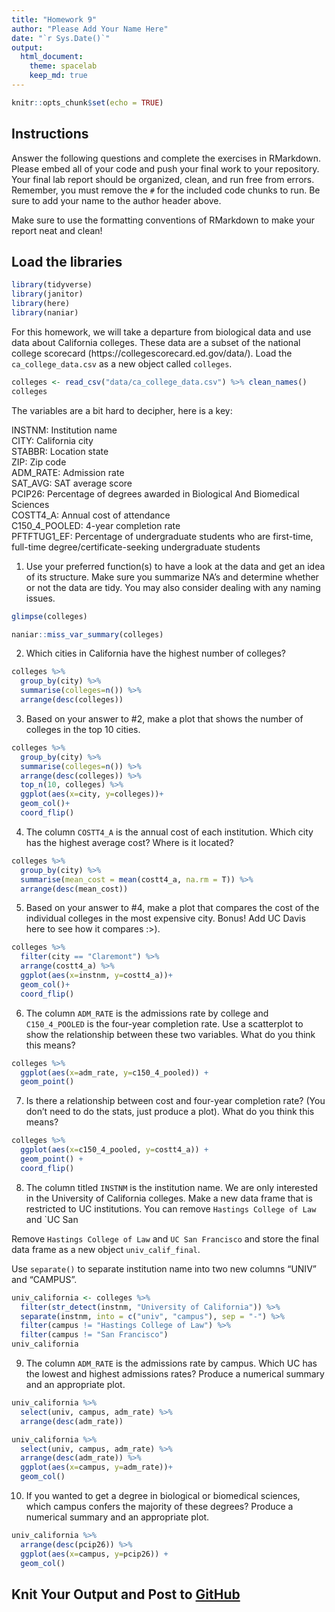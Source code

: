 ```yaml
---
title: "Homework 9"
author: "Please Add Your Name Here"
date: "`r Sys.Date()`"
output:
  html_document: 
    theme: spacelab
    keep_md: true
---
```


```r
knitr::opts_chunk$set(echo = TRUE)
```

## Instructions
Answer the following questions and complete the exercises in RMarkdown. Please embed all of your code and push your final work to your repository. Your final lab report should be organized, clean, and run free from errors. Remember, you must remove the `#` for the included code chunks to run. Be sure to add your name to the author header above.  

Make sure to use the formatting conventions of RMarkdown to make your report neat and clean!  

## Load the libraries
```r
library(tidyverse)
library(janitor)
library(here)
library(naniar)
``` 

For this homework, we will take a departure from biological data and use data about California colleges. These data are a subset of the national college scorecard (https://collegescorecard.ed.gov/data/). Load the `ca_college_data.csv` as a new object called `colleges`.
```r
colleges <- read_csv("data/ca_college_data.csv") %>% clean_names()
colleges
```

The variables are a bit hard to decipher, here is a key:  

INSTNM: Institution name  
CITY: California city  
STABBR: Location state  
ZIP: Zip code  
ADM_RATE: Admission rate  
SAT_AVG: SAT average score  
PCIP26: Percentage of degrees awarded in Biological And Biomedical Sciences  
COSTT4_A: Annual cost of attendance  
C150_4_POOLED: 4-year completion rate  
PFTFTUG1_EF: Percentage of undergraduate students who are first-time, full-time degree/certificate-seeking undergraduate students  

1. Use your preferred function(s) to have a look at the data and get an idea of its structure. Make sure you summarize NA's and determine whether or not the data are tidy. You may also consider dealing with any naming issues.
```r
glimpse(colleges)
```

```r
naniar::miss_var_summary(colleges)
```

2. Which cities in California have the highest number of colleges?
```r
colleges %>% 
  group_by(city) %>% 
  summarise(colleges=n()) %>% 
  arrange(desc(colleges))
```

3. Based on your answer to #2, make a plot that shows the number of colleges in the top 10 cities.
```r
colleges %>% 
  group_by(city) %>% 
  summarise(colleges=n()) %>% 
  arrange(desc(colleges)) %>% 
  top_n(10, colleges) %>% 
  ggplot(aes(x=city, y=colleges))+
  geom_col()+
  coord_flip()
```

4. The column `COSTT4_A` is the annual cost of each institution. Which city has the highest average cost? Where is it located?
```r
colleges %>% 
  group_by(city) %>% 
  summarise(mean_cost = mean(costt4_a, na.rm = T)) %>% 
  arrange(desc(mean_cost))
```

5. Based on your answer to #4, make a plot that compares the cost of the individual colleges in the most expensive city. Bonus! Add UC Davis here to see how it compares :>). 
```r
colleges %>% 
  filter(city == "Claremont") %>% 
  arrange(costt4_a) %>% 
  ggplot(aes(x=instnm, y=costt4_a))+
  geom_col()+
  coord_flip()
```

6. The column `ADM_RATE` is the admissions rate by college and `C150_4_POOLED` is the four-year completion rate. Use a scatterplot to show the relationship between these two variables. What do you think this means? 
```r
colleges %>%
  ggplot(aes(x=adm_rate, y=c150_4_pooled)) +
  geom_point()
```

7. Is there a relationship between cost and four-year completion rate? (You don't need to do the stats, just produce a plot). What do you think this means?
```r
colleges %>%
  ggplot(aes(x=c150_4_pooled, y=costt4_a)) +
  geom_point() +
  coord_flip()
```

8. The column titled `INSTNM` is the institution name. We are only interested in the University of California colleges. Make a new data frame that is restricted to UC institutions. You can remove `Hastings College of Law` and `UC San 

Remove `Hastings College of Law` and `UC San Francisco` and store the final data frame as a new object `univ_calif_final`.

Use `separate()` to separate institution name into two new columns "UNIV" and "CAMPUS".
```r
univ_california <- colleges %>% 
  filter(str_detect(instnm, "University of California")) %>% 
  separate(instnm, into = c("univ", "campus"), sep = "-") %>% 
  filter(campus != "Hastings College of Law") %>% 
  filter(campus != "San Francisco")
univ_california
```

9. The column `ADM_RATE` is the admissions rate by campus. Which UC has the lowest and highest admissions rates? Produce a numerical summary and an appropriate plot.
```r
univ_california %>% 
  select(univ, campus, adm_rate) %>% 
  arrange(desc(adm_rate))
```

```r
univ_california %>% 
  select(univ, campus, adm_rate) %>% 
  arrange(desc(adm_rate)) %>% 
  ggplot(aes(x=campus, y=adm_rate))+
  geom_col()

```

10. If you wanted to get a degree in biological or biomedical sciences, which campus confers the majority of these degrees? Produce a numerical summary and an appropriate plot.
```r
univ_california %>%
  arrange(desc(pcip26)) %>%
  ggplot(aes(x=campus, y=pcip26)) +
  geom_col()
```

## Knit Your Output and Post to [GitHub](https://github.com/FRS417-DataScienceBiologists)